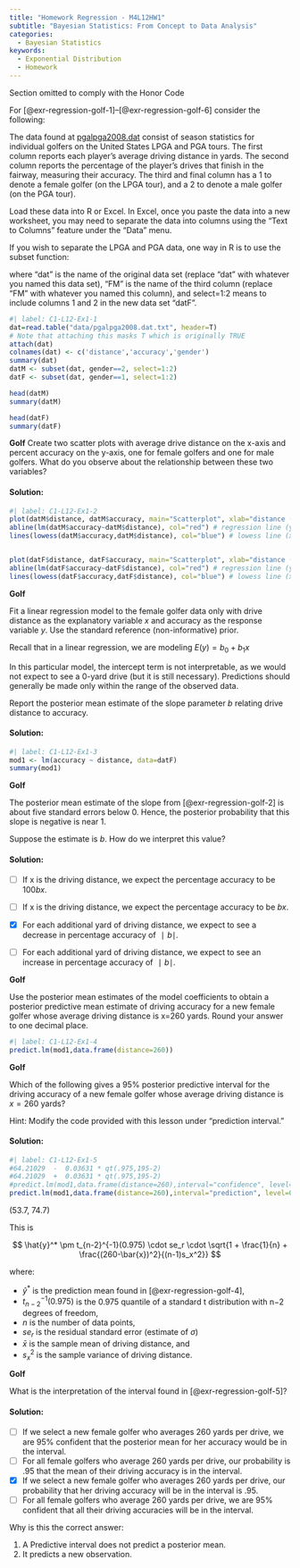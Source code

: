 ```yaml
---
title: "Homework Regression - M4L12HW1"
subtitle: "Bayesian Statistics: From Concept to Data Analysis"
categories:
  - Bayesian Statistics
keywords:
  - Exponential Distribution
  - Homework
---
```


::::: {.content-visible unless-profile="HC"}

::: {.callout-caution}
Section omitted to comply with the Honor Code
:::

:::::

::::: {.content-hidden unless-profile="HC"} 


For [@exr-regression-golf-1]--[@exr-regression-golf-6] consider the following:

\index{dataset!golf}
The data found at [pgalpga2008.dat](http://www.stat.ufl.edu/~winner/data/pgalpga2008.dat) consist of season statistics for individual golfers on the United States LPGA and PGA tours. The first column reports each player's average driving distance in yards. The second column reports the percentage of the player's drives that finish in the fairway, measuring their accuracy. The third and final column has a 1 to denote a female golfer (on the LPGA tour), and a 2 to denote a male golfer (on the PGA tour).

Load these data into R or Excel. In Excel, once you paste the data into a new worksheet, you may need to separate the data into columns using the "Text to Columns" feature under the "Data" menu.

If you wish to separate the LPGA and PGA data, one way in R is to use the subset function:

where "dat" is the name of the original data set (replace "dat" with whatever you named this data set), "FM" is the name of the third column (replace "FM" with whatever you named this column), and select=1:2 means to include columns 1 and 2 in the new data set "datF".

```r
#| label: C1-L12-Ex1-1
dat=read.table("data/pgalpga2008.dat.txt", header=T)
# Note that attaching this masks T which is originally TRUE
attach(dat)
colnames(dat) <- c('distance','accuracy','gender')
summary(dat)
datM <- subset(dat, gender==2, select=1:2)
datF <- subset(dat, gender==1, select=1:2)

head(datM)
summary(datM)

head(datF)
summary(datF)

```

::: {#exr-regression-golf-1}
[**Golf**]{.column-margin} Create two scatter plots with average drive distance on the x-axis and percent accuracy on the y-axis, one for female golfers and one for male golfers. What do you observe about the relationship between these two variables?

:::: {.solution .callout-tip collapse="true"}
#### Solution:

```r
#| label: C1-L12-Ex1-2
plot(datM$distance, datM$accuracy, main="Scatterplot", xlab="distance (yards)", ylab="accuracy(pct)", pch=19)
abline(lm(datM$accuracy~datM$distance), col="red") # regression line (y~x)
lines(lowess(datM$accuracy,datM$distance), col="blue") # lowess line (x,y)


plot(datF$distance, datF$accuracy, main="Scatterplot", xlab="distance (yards)", ylab="accuracy(pct)", pch=19)
abline(lm(datF$accuracy~datF$distance), col="red") # regression line (y~x)
lines(lowess(datF$accuracy,datF$distance), col="blue") # lowess line (x,y)

```

::::
:::

::: {#exr-regression-golf-2}
[**Golf**]{.column-margin}

Fit a linear regression model to the female golfer data only with drive distance as the explanatory variable $x$ and accuracy as the response variable $y$. Use the standard reference (non-informative) prior.

Recall that in a linear regression, we are modeling $E(y)=b_0+b_1x$

In this particular model, the intercept term is not interpretable, as we would not expect to see a 0-yard drive (but it is still necessary). Predictions should generally be made only within the range of the observed data.

Report the posterior mean estimate of the slope parameter $b$ relating drive distance to accuracy.

:::: {.solution .callout-tip collapse="true"}
#### Solution:

```r
#| label: C1-L12-Ex1-3
mod1 <- lm(accuracy ~ distance, data=datF)
summary(mod1)
```

::::
:::

::: {#exr-regression-golf-3}
[**Golf**]{.column-margin}

The posterior mean estimate of the slope from [@exr-regression-golf-2] is about five standard errors below 0. Hence, the posterior probability that this slope is negative is near 1.

Suppose the estimate is $b$. How do we interpret this value?

:::: {.solution .callout-tip collapse="true"}
#### Solution:

-   [ ] If x is the driving distance, we expect the percentage accuracy to be $100bx$.

-   [ ] If x is the driving distance, we expect the percentage accuracy to be $bx$.

-   [x] For each additional yard of driving distance, we expect to see a decrease in percentage accuracy of $∣b∣$.

-   [ ] For each additional yard of driving distance, we expect to see an increase in percentage accuracy of $∣b∣$.
::::

:::

::: {#exr-regression-golf-4}
[**Golf**]{.column-margin}

Use the posterior mean estimates of the model coefficients to obtain a posterior predictive mean estimate of driving accuracy for a new female golfer whose average driving distance is x=260 yards. Round your answer to one decimal place.

```r
#| label: C1-L12-Ex1-4
predict.lm(mod1,data.frame(distance=260))
```
:::

::: {#exr-regression-golf-5}
[**Golf**]{.column-margin}

Which of the following gives a 95% posterior predictive interval for the driving accuracy of a new female golfer whose average driving distance is $x=260$ yards?

Hint: Modify the code provided with this lesson under "prediction interval."

:::: {.solution .callout-tip collapse="true"}
#### Solution:

```r
#| label: C1-L12-Ex1-5
#64.21029  -  0.03631 * qt(.975,195-2)
#64.21029  +  0.03631 * qt(.975,195-2)
#predict.lm(mod1,data.frame(distance=260),interval="confidence", level=0.95)
predict.lm(mod1,data.frame(distance=260),interval="prediction", level=0.95)
```

(53.7, 74.7)

This is

$$
\hat{y}^* \pm t_{n-2}^{-1}(0.975) \cdot se_r \cdot \sqrt{1 + \frac{1}{n} + \frac{(260-\bar{x})^2}{(n-1)s_x^2}}
$$ 

where:

-   $\hat{y}^*$ is the prediction mean found in [@exr-regression-golf-4],
-   $t_{n-2}^{-1}(0.975)$ is the 0.975 quantile of a standard t distribution with n−2 degrees of freedom,
-   $n$ is the number of data points,
-   $se_r$ is the residual standard error (estimate of $\sigma$)
-   $\bar{x}$ is the sample mean of driving distance, and\
-   $s_x^2$ is the sample variance of driving distance.
::::
:::

::: {#exr-regression-golf-6}
[**Golf**]{.column-margin}

What is the interpretation of the interval found in [@exr-regression-golf-5]?

:::: {.solution .callout-tip collapse="true"}
#### Solution:

-   [ ] If we select a new female golfer who averages 260 yards per drive, we are 95% confident that the posterior mean for her accuracy would be in the interval.
-   [ ] For all female golfers who average 260 yards per drive, our probability is $.95$ that the mean of their driving accuracy is in the interval.
-   [x] If we select a new female golfer who averages 260 yards per drive, our probability that her driving accuracy will be in the interval is .95.
-   [ ] For all female golfers who average 260 yards per drive, we are 95% confident that all their driving accuracies will be in the interval.

Why is this the correct answer:

1.  A Predictive interval does not predict a posterior mean.
2.  It predicts a new observation.
::::

:::

:::::